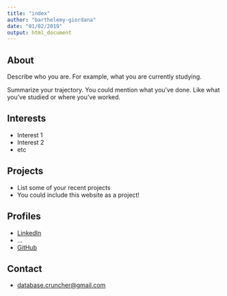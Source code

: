 ```yaml
---
title: "index"
author: "barthelemy-giordana"
date: "01/02/2019"
output: html_document
---
```

## About

Describe who you are. For example, what you are currently studying.

Summarize your trajectory. You could mention what you've done. Like what you've studied or where you've worked.

## Interests

* Interest 1
* Interest 2
* etc

## Projects

* List some of your recent projects
* You could include this website as a project!

## Profiles 

* [LinkedIn](https://www.linkedin.com/in/barthélemy-giordana-888223140/)
* ...
* [GitHub](http://github.com/barthelemy-giordana)

## Contact

* [database.cruncher@gmail.com](mailto:database.cruncher@gmail.com)
